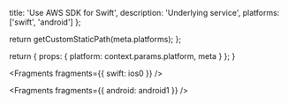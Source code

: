 
  title: 'Use AWS SDK for Swift',
  description: 'Underlying service',
  platforms: ['swift', 'android']
};

  return getCustomStaticPath(meta.platforms);
};

  return {
    props: {
      platform: context.params.platform,
      meta
    }
  };
}


<Fragments fragments={{ swift: ios0 }} />


<Fragments fragments={{ android: android1 }} />
